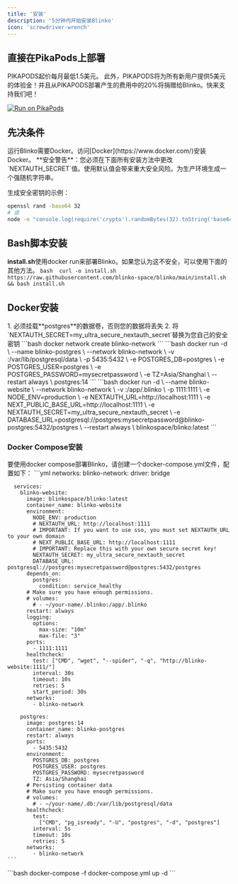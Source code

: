 ```yaml
---
title: '安装'
description: '5分钟内开始安装Blinko'
icon: 'screwdriver-wrench'
---
```


## 直接在PikaPods上部署

PIKAPODS起价每月最低1.5美元。
此外，PIKAPODS将为所有新用户提供5美元的体验金！并且从PIKAPODS部署产生的费用中的20%将捐赠给Blinko。快来支持我们吧！

[![Run on PikaPods](https://www.pikapods.com/static/run-button.svg)](https://www.pikapods.com/pods?run=blinko)


## 先决条件
<AccordionGroup>
  <Accordion icon="docker" title="Docker">
    运行Blinko需要Docker。访问[Docker](https://www.docker.com/)安装Docker。
  </Accordion>
</AccordionGroup>

<Warning>
**安全警告**：您必须在下面所有安装方法中更改`NEXTAUTH_SECRET`值。使用默认值会带来重大安全风险。为生产环境生成一个强随机字符串。

生成安全密钥的示例：
```bash
openssl rand -base64 32
# 或
node -e "console.log(require('crypto').randomBytes(32).toString('base64'))"
```
</Warning>

## Bash脚本安装
**install.sh**使用docker run来部署Blinko。如果您认为这不安全，可以使用下面的其他方法。
<AccordionGroup>
  <Accordion icon="square-terminal" title="install.sh">
    ```bash 
    curl -o install.sh https://raw.githubusercontent.com/blinko-space/blinko/main/install.sh && bash install.sh
    ```
  </Accordion>
</AccordionGroup>


## Docker安装
<Warning>
1. 必须挂载**postgres**的数据卷，否则您的数据将丢失
2. 将`NEXTAUTH_SECRET=my_ultra_secure_nextauth_secret`替换为您自己的安全密钥
</Warning>

<AccordionGroup>
  <Accordion icon="chart-network" title="步骤1：创建自定义Docker网络" defaultOpen>
    ```bash 
    docker network create blinko-network
    ```
  </Accordion>
  <Accordion icon="database" title="步骤2：运行PostgreSQL数据库容器" defaultOpen>
    ```bash 
   docker run -d \
    --name blinko-postgres \
    --network blinko-network \
    -v <your-path>:/var/lib/postgresql/data \
    -p 5435:5432 \
    -e POSTGRES_DB=postgres \
    -e POSTGRES_USER=postgres \
    -e POSTGRES_PASSWORD=mysecretpassword \
    -e TZ=Asia/Shanghai \
    --restart always \
    postgres:14
    ```
  </Accordion>
   <Accordion icon="ghost" title="步骤3：运行Blinko网站容器" defaultOpen>
    ```bash 
    docker run -d \
    --name blinko-website \
    --network blinko-network \
    -v <your-path>:/app/.blinko \
    -p 1111:1111 \
    -e NODE_ENV=production \
    -e NEXTAUTH_URL=http://localhost:1111 \
    -e NEXT_PUBLIC_BASE_URL=http://localhost:1111 \
    -e NEXTAUTH_SECRET=my_ultra_secure_nextauth_secret \
    -e DATABASE_URL=postgresql://postgres:mysecretpassword@blinko-postgres:5432/postgres \
    --restart always \
    blinkospace/blinko:latest
    ```
  </Accordion>
</AccordionGroup>



### Docker Compose安装
要使用docker compose部署Blinko，请创建一个docker-compose.yml文件，配置如下：
<AccordionGroup>
  <Accordion icon="docker" title="步骤1：创建docker-compose.yml" >
    ```yml
      networks:
        blinko-network:
          driver: bridge

      services:
        blinko-website:
          image: blinkospace/blinko:latest
          container_name: blinko-website
          environment:
            NODE_ENV: production
            # NEXTAUTH_URL: http://localhost:1111
            # IMPORTANT: If you want to use sso, you must set NEXTAUTH_URL to your own domain
            # NEXT_PUBLIC_BASE_URL: http://localhost:1111
            # IMPORTANT: Replace this with your own secure secret key!
            NEXTAUTH_SECRET: my_ultra_secure_nextauth_secret
            DATABASE_URL: postgresql://postgres:mysecretpassword@postgres:5432/postgres
          depends_on:
            postgres:
              condition: service_healthy
          # Make sure you have enough permissions.
          # volumes:
            # - ~/your-name/.blinko:/app/.blinko 
          restart: always
          logging:
            options:
              max-size: "10m"
              max-file: "3"
          ports:
            - 1111:1111
          healthcheck:
            test: ["CMD", "wget", "--spider", "-q", "http://blinko-website:1111/"]
            interval: 30s 
            timeout: 10s   
            retries: 5     
            start_period: 30s 
          networks:
            - blinko-network

        postgres:
          image: postgres:14
          container_name: blinko-postgres
          restart: always
          ports:
            - 5435:5432
          environment:
            POSTGRES_DB: postgres
            POSTGRES_USER: postgres
            POSTGRES_PASSWORD: mysecretpassword
            TZ: Asia/Shanghai
          # Persisting container data
          # Make sure you have enough permissions.
          # volumes:
            # - ~/your-name/.db:/var/lib/postgresql/data
          healthcheck:
            test:
              ["CMD", "pg_isready", "-U", "postgres", "-d", "postgres"]
            interval: 5s
            timeout: 10s
            retries: 5
          networks:
            - blinko-network
    ```
  </Accordion>
  <Accordion icon="rectangle-terminal" title="步骤2：执行docker-compose命令启动Blinko">
    ```bash
    docker-compose -f docker-compose.yml up -d
    ```
  </Accordion>
</AccordionGroup>
